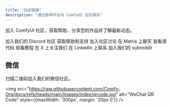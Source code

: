 ```yaml
---
title: "社区链接"
description: "通过各种平台与 ComfyUI 社区联系"
---
```


加入 ComfyUI 社区，获取帮助、分享您的作品并了解最新动态。

<CardGroup cols={2}>
  <Card title="Discord" icon="discord" href="https://discord.gg/comfyorg">
    加入我们的 Discord 社区
  </Card>

  <Card title="支持门户" icon="life-ring" href="https://support.comfy.org/">
    获取帮助和支持
  </Card>

  <Card title="论坛" icon="comments" href="https://forum.comfy.org/">
    加入社区讨论
  </Card>

  <Card title="Matrix" icon="hashtag" href="https://app.element.io/#/room/%23comfyui_space%3Amatrix.org">
    在 Matrix 上聊天
  </Card>

  <Card title="GitHub" icon="github" href="https://github.com/comfyanonymous/ComfyUI/">
    查看源代码
  </Card>

  <Card title="YouTube" icon="youtube" href="https://www.youtube.com/@comfyorg">
    观看教程
  </Card>

  <Card title="X (Twitter)" icon="x-twitter" href="https://x.com/ComfyUI">
    在 X 上关注我们
  </Card>

  <Card title="LinkedIn" icon="linkedin" href="https://www.linkedin.com/company/comfyui/">
    在 LinkedIn 上联系
  </Card>

  <Card title="Reddit" icon="reddit" href="https://www.reddit.com/r/comfyui/">
    加入我们的 subreddit
  </Card>
</CardGroup>

## 微信

扫描二维码加入我们的微信社区。

<img src="https://raw.githubusercontent.com/Comfy-Org/docs/refs/heads/main/images/index/qrcode.jpg" alt="WeChat QR Code" style={{maxWidth: '300px', margin: '20px 0'}} />

